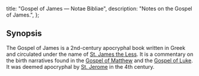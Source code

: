   title: "Gospel of James — Notae Bibliae",
  description: "Notes on the Gospel of James.",
};

<Initial text="Gospel of James"/>

## Synopsis

The Gospel of James is a 2nd-century apocryphal book written in Greek and circulated under the name of [St. James the Less](/people/saints/apostles/james-the-less). It is a commentary on the birth narratives found in the [Gospel of Matthew](/bible/new-testament/gospels/matthew) and the [Gospel of Luke](/bible/new-testament/gospels/luke). It was deemed apocryphal by [St. Jerome](/people/saints/latin-fathers/jerome-of-stridon) in the 4th century.
